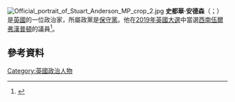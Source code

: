 [[File:Official_portrait_of_Stuart_Anderson_MP_crop_2.jpg|thumb]]
'''史都華·安德森'''（{{lang-en|Stuart Paul Anderson}}；{{bd|1976年|7月17日}}）是[[英國|英國]]的一位政治家，所屬政黨是[[保守黨_(英國)|保守黨]]。他在[[2019年英國大選|2019年英國大選]]中當選[[西南伍爾弗漢普頓_(英國國會選區)|西南伍爾弗漢普頓]]的議員<ref name="wolvescouncil">{{cite web |url=https://www.wolverhampton.gov.uk/your-council/elections-and-voting/uk-parliamentary-general-election-2019 |title=Statements of Persons Nominated Wolverhampton South West |publisher=[[City_of_Wolverhampton_Council|City of Wolverhampton Council]] |access-date=19 November 2019 |archive-date=2019-12-14 |archive-url=https://web.archive.org/web/20191214111824/https://www.wolverhampton.gov.uk/your-council/elections-and-voting/uk-parliamentary-general-election-2019 |dead-url=yes }}</ref>。 
==參考資料==
{{reflist}}
[[Category:英國政治人物|Category:英國政治人物]]